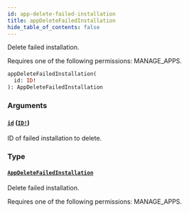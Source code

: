```yaml
---
id: app-delete-failed-installation
title: appDeleteFailedInstallation
hide_table_of_contents: false
---
```


Delete failed installation.

Requires one of the following permissions: MANAGE_APPS.

```graphql
appDeleteFailedInstallation(
  id: ID!
): AppDeleteFailedInstallation
```

### Arguments

#### [`id`](#) ([`ID!`](../../../developer/api-reference/scalars/id))

ID of failed installation to delete.

### Type

#### [`AppDeleteFailedInstallation`](../../../developer/api-reference/objects/app-delete-failed-installation)

Delete failed installation.

Requires one of the following permissions: MANAGE_APPS.
